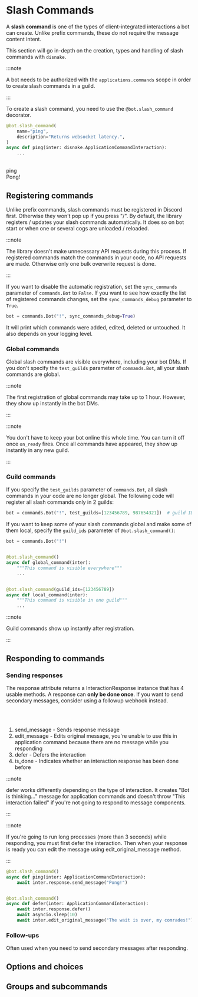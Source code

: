 # Slash Commands

A **slash command** is one of the types of client-integrated interactions a bot can create. Unlike prefix commands, these do not require the message content intent.

This section will go in-depth on the creation, types and handling of slash commands with `disnake`.

:::note

A bot needs to be authorized with the `applications.commands` scope in order to create slash commands in a guild.

:::

To create a slash command, you need to use the `@bot.slash_command` decorator.

```python
@bot.slash_command(
    name="ping",
    description="Returns websocket latency.",
)
async def ping(inter: disnake.ApplicationCommandInteraction):
    ...
```

<br />
<DiscordMessages>
	<DiscordMessage author="Disnake Bot" avatar="/public/disnake-logo.png" bot="true">
		<div slot="interactions">
			<DiscordInteraction author="AbhigyanTrips" avatar="/public/message-author.png" command="true">
				ping
			</DiscordInteraction>
		</div>
		Pong!
	</DiscordMessage>
</DiscordMessages>
<br />

## Registering commands

Unlike prefix commands, slash commands must be registered in Discord first. Otherwise they won't pop up if you press "/".
By default, the library registers / updates your slash commands automatically.
It does so on bot start or when one or several cogs are unloaded / reloaded.

:::note

The library doesn't make unnecessary API requests during this process.
If registered commands match the commands in your code, no API requests are made.
Otherwise only one bulk overwrite request is done.

:::

If you want to disable the automatic registration, set the `sync_commands` parameter of `commands.Bot` to `False`.
If you want to see how exactly the list of registered commands changes, set the `sync_commands_debug` parameter to `True`.

```python
bot = commands.Bot("!", sync_commands_debug=True)
```

It will print which commands were added, edited, deleted or untouched. It also depends on your logging level.

### Global commands

Global slash commands are visible everywhere, including your bot DMs.
If you don't specify the `test_guilds` parameter of `commands.Bot`, all your slash commands are global.

:::note

The first registration of global commands may take up to 1 hour.
However, they show up instantly in the bot DMs.

:::

:::note

You don't have to keep your bot online this whole time. You can turn it off once `on_ready` fires.
Once all commands have appeared, they show up instantly in any new guild.

:::

### Guild commands

If you specify the `test_guilds` parameter of `commands.Bot`, all slash commands in your code are no longer global.
The following code will register all slash commands only in 2 guilds:

```python
bot = commands.Bot("!", test_guilds=[123456789, 987654321])  # guild IDs
```

If you want to keep some of your slash commands global and make some of them local, specify the `guild_ids` parameter of `@bot.slash_command()`:

```python
bot = commands.Bot("!")


@bot.slash_command()
async def global_command(inter):
    """This command is visible everywhere"""
    ...


@bot.slash_command(guild_ids=[123456789])
async def local_command(inter):
    """This command is visible in one guild"""
    ...
```

:::note

Guild commands show up instantly after registration.

:::

## Responding to commands

### Sending responses

The <DocsLink reference="disnake.Interaction.response">response</DocsLink> attribute returns a <DocsLink reference="disnake.InteractionResponse">InteractionResponse</DocsLink> instance that has 4 usable methods. A response can <b>only be done once</b>. If you want to send secondary
messages, consider using a <DocsLink reference="disnake.Interaction.followup">followup</DocsLink> webhook instead.

<br />
<br />

1. <DocsLink reference="disnake.InteractionResponse.send_message">send_message</DocsLink> - Sends response message
2. <DocsLink reference="disnake.InteractionResponse.edit_message">edit_message</DocsLink> - Edits original message, you're
   unable to use this in application command because there are no message while you responding
3. <DocsLink reference="disnake.InteractionResponse.defer">defer</DocsLink> - Defers the interaction
4. <DocsLink reference="disnake.InteractionResponse.is_done">is_done</DocsLink> - Indicates whether an interaction response
   has been done before

:::note

<DocsLink reference="disnake.InteractionResponse.defer">defer</DocsLink> works differently depending on the type of interaction.
It creates "Bot is thinking..." message for application commands and doesn't throw "This interaction failed" if you're not
going to respond to message components.

:::

:::note

If you're going to run long processes (more than 3 seconds) while responding, you must first defer the interaction. Then
when your response is ready you can edit the message using <DocsLink reference="disnake.InteractionResponse.edit_original_message">edit_original_message</DocsLink> method.

:::

```python title="example.py"
@bot.slash_command()
async def ping(inter: ApplicationCommandInteraction):
    await inter.response.send_message("Pong!")


@bot.slash_command()
async def defer(inter: ApplicationCommandInteraction):
    await inter.response.defer()
    await asyncio.sleep(10)
    await inter.edit_original_message("The wait is over, my comrades!")
```

### Follow-ups

Often used when you need to send secondary messages after responding.

## Options and choices

## Groups and subcommands
